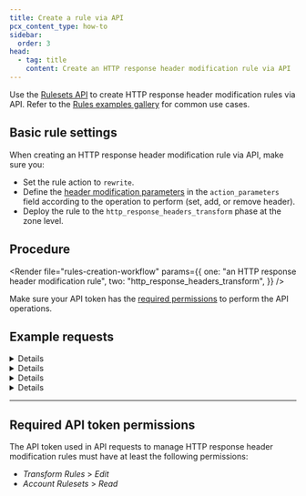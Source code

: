 ```yaml
---
title: Create a rule via API
pcx_content_type: how-to
sidebar:
  order: 3
head:
  - tag: title
    content: Create an HTTP response header modification rule via API
---
```



Use the [Rulesets API](/ruleset-engine/rulesets-api/) to create HTTP response header modification rules via API. Refer to the [Rules examples gallery](/rules/transform/examples/?operation=Response+modification) for common use cases.

## Basic rule settings

When creating an HTTP response header modification rule via API, make sure you:

- Set the rule action to `rewrite`.
- Define the [header modification parameters](/rules/transform/request-header-modification/reference/parameters/) in the `action_parameters` field according to the operation to perform (set, add, or remove header).
- Deploy the rule to the `http_response_headers_transform` phase at the zone level.

## Procedure

<Render
	file="rules-creation-workflow"
	params={{
		one: "an HTTP response header modification rule",
		two: "http_response_headers_transform",
	}}
/>

Make sure your API token has the [required permissions](#required-api-token-permissions) to perform the API operations.

## Example requests

<Details header="Example: Set an HTTP response header to a static value">

The following example configures the rules of an existing phase ruleset (`{ruleset_id}`) to a single HTTP response header modification rule — setting an HTTP response header to a static value — using the [Update a zone ruleset](/api/resources/rulesets/methods/update/) operation. The response will contain the complete definition of the ruleset you updated.

```bash
curl --request PUT \
https://api.cloudflare.com/client/v4/zones/{zone_id}/rulesets/{ruleset_id} \
--header "Authorization: Bearer <API_TOKEN>" \
--header "Content-Type: application/json" \
--data '{
  "rules": [
    {
      "expression": "(starts_with(http.request.uri.path, \"/en/\"))",
      "description": "My first HTTP response header modification rule",
      "action": "rewrite",
      "action_parameters": {
        "headers": {
          "X-Source": {
            "operation": "set",
            "value": "Cloudflare"
          }
        }
      }
    }
  ]
}'
```

```json output
{
	"result": {
		"id": "<RULESET_ID>",
		"name": "Zone-level Response Headers Transform Ruleset",
		"description": "Zone-level ruleset that will execute Response Header Modification Rules.",
		"kind": "zone",
		"version": "2",
		"rules": [
			{
				"id": "<RULE_ID>",
				"version": "1",
				"action": "rewrite",
				"action_parameters": {
					"headers": {
						"X-Source": {
							"operation": "set",
							"value": "Cloudflare"
						}
					}
				},
				"expression": "(starts_with(http.request.uri.path, \"/en/\"))",
				"description": "My first HTTP response header modification rule",
				"last_updated": "2021-04-14T14:42:04.219025Z",
				"ref": "<RULE_REF>"
			}
		],
		"last_updated": "2021-04-14T14:42:04.219025Z",
		"phase": "http_response_headers_transform"
	},
	"success": true,
	"errors": [],
	"messages": []
}
```

</Details>

<Details header="Example: Set an HTTP response header to a dynamic value">

The following example configures the rules of an existing phase ruleset (`{ruleset_id}`) to a single HTTP response header modification rule — setting an HTTP response header to a dynamic value — using the [Update a zone ruleset](/api/resources/rulesets/methods/update/) operation. The response will contain the complete definition of the ruleset you updated.

```bash
curl --request PUT \
https://api.cloudflare.com/client/v4/zones/{zone_id}/rulesets/{ruleset_id} \
--header "Authorization: Bearer <API_TOKEN>" \
--header "Content-Type: application/json" \
--data '{
  "rules": [
    {
      "expression": "(starts_with(http.request.uri.path, \"/en/\"))",
      "description": "My first HTTP response header modification rule",
      "action": "rewrite",
      "action_parameters": {
        "headers": {
          "X-Bot-Score": {
            "operation": "set",
            "expression": "to_string(cf.bot_management.score)"
          }
        }
      }
    }
  ]
}'
```

```json output
{
	"result": {
		"id": "<RULESET_ID>",
		"name": "Zone-level Response Headers Transform Ruleset",
		"description": "Zone-level ruleset that will execute Response Header Modification Rules.",
		"kind": "zone",
		"version": "2",
		"rules": [
			{
				"id": "<RULE_ID>",
				"version": "1",
				"action": "rewrite",
				"action_parameters": {
					"headers": {
						"X-Bot-Score": {
							"operation": "set",
							"expression": "to_string(cf.bot_management.score)"
						}
					}
				},
				"expression": "(starts_with(http.request.uri.path, \"/en/\"))",
				"description": "My first HTTP response header modification rule",
				"last_updated": "2021-04-14T14:42:04.219025Z",
				"ref": "<RULE_REF>"
			}
		],
		"last_updated": "2021-04-14T14:42:04.219025Z",
		"phase": "http_response_headers_transform"
	},
	"success": true,
	"errors": [],
	"messages": []
}
```

</Details>

<Details header="Example: Add a `set-cookie` HTTP response header with a static value">

The following example configures the rules of an existing phase ruleset (`{ruleset_id}`) to a single HTTP response header modification rule — adding a `set-cookie` HTTP response header with a static value — using the [Update a zone ruleset](/api/resources/rulesets/methods/update/) operation. By configuring the rule with the `add` operation you will keep any existing `set-cookie` headers that may already exist in the response. The response will contain the complete definition of the ruleset you updated.

```bash
curl --request PUT \
https://api.cloudflare.com/client/v4/zones/{zone_id}/rulesets/{ruleset_id} \
--header "Authorization: Bearer <API_TOKEN>" \
--header "Content-Type: application/json" \
--data '{
  "rules": [
    {
      "expression": "(starts_with(http.request.uri.path, \"/en/\"))",
      "description": "My first HTTP response header modification rule",
      "action": "rewrite",
      "action_parameters": {
        "headers": {
          "set-cookie": {
            "operation": "add",
            "value": "mycookie=custom_value"
          }
        }
      }
    }
  ]
}'
```

```json output
{
	"result": {
		"id": "<RULESET_ID>",
		"name": "Zone-level Response Headers Transform Ruleset",
		"description": "Zone-level ruleset that will execute Response Header Modification Rules.",
		"kind": "zone",
		"version": "2",
		"rules": [
			{
				"id": "<RULE_ID>",
				"version": "1",
				"action": "rewrite",
				"action_parameters": {
					"headers": {
						"set-cookie": {
							"operation": "add",
							"value": "mycookie=custom_value"
						}
					}
				},
				"expression": "(starts_with(http.request.uri.path, \"/en/\"))",
				"description": "My first HTTP response header modification rule",
				"last_updated": "2021-04-14T14:42:04.219025Z",
				"ref": "<RULE_REF>"
			}
		],
		"last_updated": "2021-04-14T14:42:04.219025Z",
		"phase": "http_response_headers_transform"
	},
	"success": true,
	"errors": [],
	"messages": []
}
```

</Details>

<Details header="Example: Remove an HTTP response header">

The following example sets the rules of an existing phase ruleset (`<RULESET_ID>`) to a single HTTP response header modification rule — removing an HTTP response header — using the [Update a zone ruleset](/api/resources/rulesets/methods/update/) operation. The response will contain the complete definition of the ruleset you updated.

```bash
curl --request PUT \
https://api.cloudflare.com/client/v4/zones/{zone_id}/rulesets/{ruleset_id} \
--header "Authorization: Bearer <API_TOKEN>" \
--header "Content-Type: application/json" \
--data '{
  "rules": [
    {
      "expression": "(starts_with(http.request.uri.path, \"/en/\"))",
      "description": "My first HTTP response header modification rule",
      "action": "rewrite",
      "action_parameters": {
        "headers": {
          "cf-connecting-ip": {
            "operation": "remove"
          }
        }
      }
    }
  ]
}'
```

```json output
{
	"result": {
		"id": "<RULESET_ID>",
		"name": "Zone-level Response Headers Transform Ruleset",
		"description": "Zone-level ruleset that will execute Response Header Modification Rules.",
		"kind": "zone",
		"version": "2",
		"rules": [
			{
				"id": "<RULE_ID>",
				"version": "1",
				"action": "rewrite",
				"action_parameters": {
					"headers": {
						"cf-connecting-ip": {
							"operation": "remove"
						}
					}
				},
				"expression": "(starts_with(http.request.uri.path, \"/en/\"))",
				"description": "My first HTTP response header modification rule",
				"last_updated": "2021-04-14T14:42:04.219025Z",
				"ref": "<RULE_REF>"
			}
		],
		"last_updated": "2021-04-14T14:42:04.219025Z",
		"phase": "http_response_headers_transform"
	},
	"success": true,
	"errors": [],
	"messages": []
}
```

</Details>

---

## Required API token permissions

The API token used in API requests to manage HTTP response header modification rules must have at least the following permissions:

- _Transform Rules_ > _Edit_
- _Account Rulesets_ > _Read_
